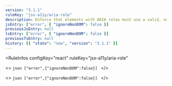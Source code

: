 ```yaml
---
version: "3.1.1"
ruleKey: "jsx-a11y/aria-role"
description: Enforce that elements with ARIA roles must use a valid, non-abstract ARIA role
jsEntry: ["error", { "ignoreNonDOM": false }]
previousJsEntry: null
tsEntry: ["error", { "ignoreNonDOM": false }]
previousTsEntry: null
history: [{ "state": "new", "version": "3.1.1" }]
---
```


<RuleInfos 
  configKey="react" 
  ruleKey="jsx-a11y/aria-role" 
>
  <>
    ```json
    ["error",{"ignoreNonDOM":false}]
    ```
  </>

  <>
    ```json
    ["error",{"ignoreNonDOM":false}]
    ```
  </>
</RuleInfos>
